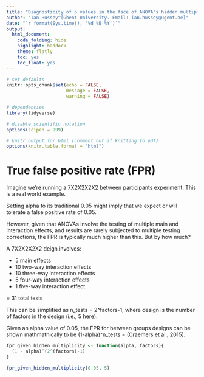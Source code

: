 ```yaml
---
title: "Diagnosticity of p values in the face of ANOVA's hidden multiplicity"
author: "Ian Hussey^[Ghent University. Email: ian.hussey@ugent.be]"
date: "`r format(Sys.time(), '%d %B %Y')`"
output:
  html_document:
    code_folding: hide
    highlight: haddock
    theme: flatly
    toc: yes
    toc_float: yes
---
```


```r

# set defaults
knitr::opts_chunk$set(echo = FALSE,
                      message = FALSE,
                      warning = FALSE)

```

```r

# dependencies
library(tidyverse)

# disable scientific notation
options(scipen = 999) 

# knitr output for html (comment out if knitting to pdf)
options(knitr.table.format = "html")

```

# True false positive rate (FPR)

Imagine we're running a 7X2X2X2X2 between participants experiment. This is a real world example.

Setting alpha to its traditional 0.05 might imply that we expect or will tolerate a false positive rate of 0.05.

However, given that ANOVAs involve the testing of multiple main and interaction effects, and results are rarely subjected to multiple testing corrections, the FPR is typically much higher than this. But by how much?

A 7X2X2X2X2 deign involves:

- 5 main effects
- 10 two-way interaction effects
- 10 three-way interaction effects
- 5 four-way interaction effects
- 1 five-way interaction effect

= 31 total tests

This can be simplified as n_tests = 2^factors-1, where design is the number of factors in the design (i.e., 5 here).

Given an alpha value of 0.05, the FPR for between groups designs can be shown mathmathically to be (1-alpha)^n_tests =  (Craemers et al., 2015).

```r

fpr_given_hidden_multiplicity <- function(alpha, factors){
  (1 - alpha)^(2^(factors)-1)
}

fpr_given_hidden_multiplicity(0.05, 5)

```
